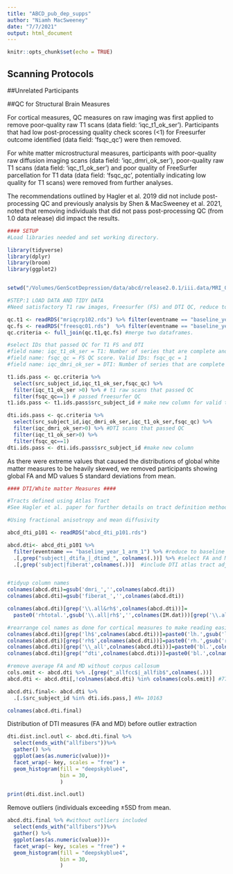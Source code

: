 ```yaml
---
title: "ABCD_pub_dep_supps"
author: "Niamh MacSweeney"
date: "7/7/2021"
output: html_document
---
```


```r
knitr::opts_chunk$set(echo = TRUE)
```

## Scanning Protocols

\#\#Unrelated Participants

\#\#QC for Structural Brain Measures

For cortical measures, QC measures on raw imaging was first applied to remove poor-quality raw T1 scans (data field: 'iqc_t1_ok_ser'). Participants that had low post-processing quality check scores (\<1) for Freesurfer outcome identified (data field: 'fsqc_qc') were then removed.

For white matter microstructural measures, participants with poor-quality raw diffusion imaging scans (data field: 'iqc_dmri_ok_ser'), poor-quality raw T1 scans (data field: 'iqc_t1_ok_ser') and poor quality of FreeSurfer parcellation for T1 data (data field: 'fsqc_qc', potentially indicating low quality for T1 scans) were removed from further analyses.

The recommendations outlined by Hagler et al. 2019 did not include post-processing QC and previously analysis by Shen & MacSweeney et al. 2021, noted that removing individuals that did not pass post-processing QC (from 1.0 data release) did impact the results.

```r

#### SETUP
#Load libraries needed and set working directory.

library(tidyverse)
library(dplyr)
library(broom)
library(ggplot2)


setwd("/Volumes/GenScotDepression/data/abcd/release2.0.1/iii.data/MRI_QC")

#STEP:1 LOAD DATA AND TIDY DATA
#Need satisfactory T1 raw images, Freesurfer (FS) and DTI QC, reduce to baseline data only.

qc.t1 <- readRDS("mriqcrp102.rds") %>% filter(eventname == "baseline_year_1_arm_1") #t1 image QC file, baseline only --- N=11871
qc.fs <- readRDS("freesqc01.rds")  %>% filter(eventname == "baseline_year_1_arm_1") #freesurfer QC file, baseline only --- N=11556
qc.criteria <- full_join(qc.t1,qc.fs) #merge two dataframes.

#select IDs that passed QC for T1 FS and DTI
#field name: iqc_t1_ok_ser = T1: Number of series that are complete and passed QC. Valid IDs: iqc_t1_ok_ser > 0
#field name: fsqc_qc = FS QC score. Valid IDs: fsqc_qc = 1
#field name: iqc_dmri_ok_ser = DTI: Number of series that are complete and passed QC. Valid IDs: iqc_dmri_ok_ser > 0

t1.ids.pass <- qc.criteria %>% 
  select(src_subject_id,iqc_t1_ok_ser,fsqc_qc) %>%  
  filter(iqc_t1_ok_ser >0) %>% # t1 raw scans that passed QC
  filter(fsqc_qc==1) # passed freesurfer QC
t1.ids.pass <- t1.ids.pass$src_subject_id # make new column for valid t1 IDs --- N =11,556

dti.ids.pass <- qc.criteria %>% 
  select(src_subject_id,iqc_dmri_ok_ser,iqc_t1_ok_ser,fsqc_qc) %>% 
  filter(iqc_dmri_ok_ser>0) %>% #DTI scans that passed QC
  filter(iqc_t1_ok_ser>0) %>% 
  filter(fsqc_qc==1) 
dti.ids.pass <- dti.ids.pass$src_subject_id #make new column 

```

As there were extreme values that caused the distributions of global white matter measures to be heavily skewed, we removed participants showing global FA and MD values 5 standard deviations from mean.

```r

#### DTI/White matter Measures ####

#Tracts defined using Atlas Tract
#See Hagler et al. paper for further details on tract definition methods

#Using fractional anisotropy and mean diffusivity 

abcd_dti_p101 <- readRDS("abcd_dti_p101.rds")

abcd.dti<- abcd_dti_p101 %>% 
  filter(eventname == "baseline_year_1_arm_1") %>% #reduce to baseline --- N = 11,400
  .[,grep("subject|_dtifa_|_dtimd_", colnames(.))] %>% #select FA and MD cols
  .[,grep('subject|fiberat',colnames(.))]  #include DTI atlas tract adjustment


#tidyup column names
colnames(abcd.dti)=gsub('dmri_','',colnames(abcd.dti))
colnames(abcd.dti)=gsub('fiberat_','',colnames(abcd.dti))

colnames(abcd.dti)[grep('\\.all&rh$',colnames(abcd.dti))]=
  paste0('rhtotal.',gsub('\\.all|rh$','',colnames(IM.dat)))[grep('\\.all|rh$',colnames(IM.dat))]

#rearrange col names as done for cortical measures to make reading easier. 
colnames(abcd.dti)[grep('lh$',colnames(abcd.dti))]=paste0('lh.',gsub('lh$','',colnames(abcd.dti)))[grep('lh$',colnames(abcd.dti))]
colnames(abcd.dti)[grep('rh$',colnames(abcd.dti))]=paste0('rh.',gsub('rh$','',colnames(abcd.dti)))[grep('rh$',colnames(abcd.dti))]
colnames(abcd.dti)[grep('\\_all',colnames(abcd.dti))]=paste0('bl.',colnames(abcd.dti))[grep('\\_all',colnames(abcd.dti))]
colnames(abcd.dti)[grep('^dti',colnames(abcd.dti))]=paste0('bl.',colnames(abcd.dti))[grep('^dti',colnames(abcd.dti))]

#remove average FA and MD without corpus callosum
cols.omit <- abcd.dti %>% .[grep("_allfcc$|_allfib$",colnames(.))] 
abcd.dti <- abcd.dti[,!colnames(abcd.dti) %in% colnames(cols.omit)] #77 variables left.  

abcd.dti.final<- abcd.dti %>% 
  .[.$src_subject_id %in% dti.ids.pass,] #N= 10163

colnames(abcd.dti.final)


```

Distribution of DTI measures (FA and MD) before outlier extraction

```r
dti.dist.incl.outl <- abcd.dti.final %>%
  select(ends_with("allfibers"))%>% 
  gather() %>% 
  ggplot(aes(as.numeric(value)))+
  facet_wrap(~ key, scales = "free") +
  geom_histogram(fill = "deepskyblue4",
                 bin = 30,
                 ) 

print(dti.dist.incl.outl)


```

Remove outliers (individuals exceeding ±5SD from mean.

```r


abcd.dti.final %>% #without outliers included
  select(ends_with("allfibers"))%>% 
  gather() %>% 
  ggplot(aes(as.numeric(value)))+
  facet_wrap(~ key, scales = "free") +
  geom_histogram(fill = "deepskyblue4",
                 bin = 30,
                 ) 

```
